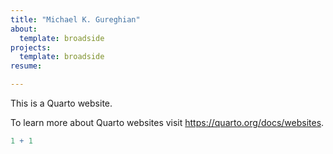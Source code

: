 ```yaml
---
title: "Michael K. Gureghian"
about:
  template: broadside
projects:
  template: broadside
resume:

---
```


This is a Quarto website.

To learn more about Quarto websites visit <https://quarto.org/docs/websites>.

```r
1 + 1
```
